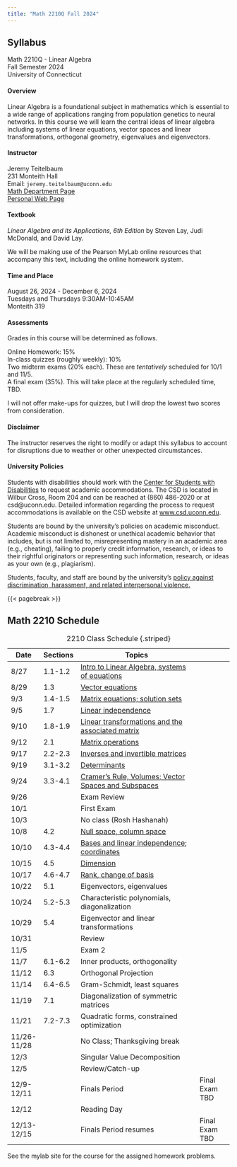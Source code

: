 ```yaml
---
title: "Math 2210Q Fall 2024"
---
```


## Syllabus 

| Math 2210Q - Linear Algebra
| Fall Semester 2024
| University of Connecticut

#### Overview

 Linear Algebra is a foundational subject in mathematics which is essential to a wide range of applications ranging from population genetics
to neural networks.  In this course we will learn the central ideas of linear
algebra including systems of linear equations, vector spaces and linear transformations, orthogonal geometry, eigenvalues and eigenvectors.

#### Instructor

| Jeremy Teitelbaum 
| 231 Monteith Hall 
| Email: `jeremy.teitelbaum@uconn.edu` 
| [Math Department Page](https://math.uconn.edu/teitelbaum)  
| [Personal Web Page](https://jeremy9959.net)

#### Textbook

*Linear Algebra and its Applications, 6th Edition* by Steven Lay, Judi McDonald, and David Lay.

We will be making use of the Pearson MyLab online resources that accompany this text, including the online homework system.

#### Time and Place

| August 26, 2024 - December 6, 2024 
| Tuesdays and Thursdays 9:30AM-10:45AM 
| Monteith 319

#### Assessments

Grades in this course will be determined as follows.

| Online Homework: 15%
| In-class quizzes (roughly weekly): 10%
| Two midterm exams (20% each).  These are *tentatively* scheduled for 10/1 and 11/5.
| A final exam (35%). This will take place at the regularly scheduled time, TBD.

I will not offer make-ups for quizzes, but I will drop the lowest two scores from consideration.

#### Disclaimer

The instructor reserves the right to modify or adapt this syllabus to account for disruptions due to weather or other unexpected circumstances.

#### University Policies

Students with disabilities should work with the [Center for
Students with Disabilities](https://csd.uconn.edu) to 
 request academic accommodations. The CSD is located in Wilbur Cross, Room 204 and
can be reached at (860) 486-2020 or at csd@uconn.edu.  Detailed
information regarding the process to request accommodations is
available on the CSD website at [www.csd.uconn.edu](https://csd.uconn.edu).  

Students are bound by the university's policies on academic misconduct.
Academic misconduct is dishonest or unethical academic behavior that includes, but is not limited to, misrepresenting mastery in an academic area (e.g., cheating), failing to properly credit information, research, or ideas to their rightful originators or representing such information, research, or ideas as your own (e.g., plagiarism).

Students, faculty, and staff are bound by the university's [policy against discrimination,
harassment, and related interpersonal violence.](https://policy.uconn.edu/2015/12/29/policy-against-discrimination-harassment-and-related-interpersonal-violence/)

{{< pagebreak >}}

## Math 2210 Schedule

| Date        | Sections | Topics                                              |
| ----------- | -------- | --------------------------------------------------- | -------------- |
| 8/27        | 1.1-1.2  | [Intro to Linear Algebra, systems of equations](notes/day1.pdf)       |
| 8/29        | 1.3      | [Vector equations](notes/day2.pdf)                                   |
| 9/3         | 1.4-1.5  | [Matrix equations; solution sets](notes/day3.pdf)                   |
| 9/5         | 1.7      | [Linear independence](notes/day4.pdf)                                |
| 9/10        | 1.8-1.9  | [Linear transformations and the associated matrix](notes/day5.pdf)    |
| 9/12        | 2.1      | [Matrix operations](notes/day6.pdf)                              |
| 9/17        | 2.2-2.3  | [Inverses and invertible matrices](notes/day7.pdf)                 |
| 9/19        | 3.1-3.2  | [Determinants](notes/day8.pdf)                                        |
| 9/24        | 3.3-4.1  | [Cramer's Rule, Volumes; Vector Spaces and Subspaces](notes/day8.pdf)|
| 9/26        |          | Exam Review                                         |
| 10/1        |          | First Exam                                          |
| 10/3        |          | No class (Rosh Hashanah)                            |
| 10/8        | 4.2      | [Null space, column space](notes/day9.pdf)                            |
| 10/10       | 4.3-4.4  | [Bases and linear independence; coordinates](notes/day10.pdf)         |
| 10/15       | 4.5      | [Dimension](notes/day11.pdf)                                           |
| 10/17       | 4.6-4.7  | [Rank, change of basis](notes/day12.pdf)                               |
| 10/22       | 5.1      | Eigenvectors, eigenvalues                           |
| 10/24       | 5.2-5.3  | Characteristic polynomials, diagonalization         |
| 10/29       | 5.4      | Eigenvector and linear transformations              |
| 10/31       |          | Review                                              |
| 11/5        |          | Exam 2                                              |
| 11/7        | 6.1-6.2  | Inner products, orthogonality                       |
| 11/12       | 6.3      | Orthogonal Projection                               |
| 11/14       | 6.4-6.5  | Gram-Schmidt, least squares                         |
| 11/19       | 7.1      | Diagonalization of symmetric matrices               |
| 11/21       | 7.2-7.3  | Quadratic forms, constrained optimization           |
| 11/26-11/28 |          | No Class; Thanksgiving break                        |
| 12/3        |          | Singular Value Decomposition                        |
| 12/5        |          | Review/Catch-up                                     |
| 12/9-12/11  |          | Finals Period                                       | Final Exam TBD |
| 12/12       |          | Reading Day                                         |
| 12/13-12/15 |          | Finals Period resumes                               | Final Exam TBD |

: 2210 Class Schedule {.striped}


See the mylab site for the course for the assigned homework problems.

